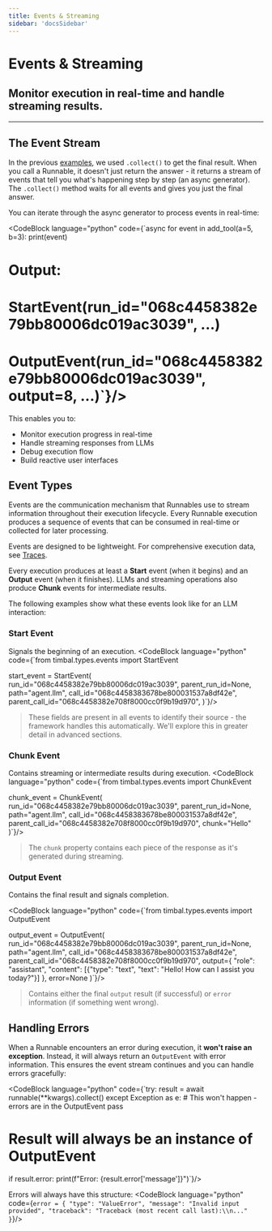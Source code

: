 ```yaml
---
title: Events & Streaming
sidebar: 'docsSidebar'
---
```


# Events & Streaming

<h2 className="subtitle" style={{marginTop: '-17px', fontSize: '1.1rem', fontWeight: 'normal'}}>
Monitor execution in real-time and handle streaming results.
</h2>

---

## The Event Stream

In the previous [examples](./runnables.mdx#parameter-handling-and-basic-execution), we used `.collect()` to get the final result. When you call a Runnable, it doesn't just return the answer - it returns a stream of events that tell you what's happening step by step (an async generator). The `.collect()` method waits for all events and gives you just the final answer.

You can iterate through the async generator to process events in real-time:

<CodeBlock language="python" code={`async for event in add_tool(a=5, b=3):
    print(event)

# Output:
# StartEvent(run_id="068c4458382e79bb80006dc019ac3039", ...)
# OutputEvent(run_id="068c4458382e79bb80006dc019ac3039", output=8, ...)`}/>

This enables you to:
- Monitor execution progress in real-time
- Handle streaming responses from LLMs
- Debug execution flow
- Build reactive user interfaces

## Event Types

Events are the communication mechanism that Runnables use to stream information throughout their execution lifecycle. Every Runnable execution produces a sequence of events that can be consumed in real-time or collected for later processing. 

Events are designed to be lightweight. For comprehensive execution data, see [Traces](./tracing.mdx).

Every execution produces at least a **Start** event (when it begins) and an **Output** event (when it finishes). LLMs and streaming operations also produce **Chunk** events for intermediate results.

The following examples show what these events look like for an LLM interaction:

### Start Event
Signals the beginning of an execution. 
<CodeBlock language="python" code={`from timbal.types.events import StartEvent

start_event = StartEvent(
    run_id="068c4458382e79bb80006dc019ac3039",
    parent_run_id=None, 
    path="agent.llm",
    call_id="068c4458383678be800031537a8df42e",
    parent_call_id="068c4458382e708f8000cc0f9b19d970",
)`}/>

> These fields are present in all events to identify their source - the framework handles this automatically. We'll explore this in greater detail in advanced sections.

### Chunk Event
Contains streaming or intermediate results during execution.
<CodeBlock language="python" code={`from timbal.types.events import ChunkEvent

chunk_event = ChunkEvent(
    run_id="068c4458382e79bb80006dc019ac3039",
    parent_run_id=None,
    path="agent.llm", 
    call_id="068c4458383678be800031537a8df42e",
    parent_call_id="068c4458382e708f8000cc0f9b19d970",
    chunk="Hello"
)`}/>

> The `chunk` property contains each piece of the response as it's generated during streaming.

### Output Event
Contains the final result and signals completion.

<CodeBlock language="python" code={`from timbal.types.events import OutputEvent

output_event = OutputEvent(
    run_id="068c4458382e79bb80006dc019ac3039",
    parent_run_id=None,
    path="agent.llm",
    call_id="068c4458383678be800031537a8df42e",
    parent_call_id="068c4458382e708f8000cc0f9b19d970",
    output={
        "role": "assistant",
        "content": [{"type": "text", "text": "Hello! How can I assist you today?"}]
    },
    error=None
)`}/>

> Contains either the final `output` result (if successful) or `error` information (if something went wrong).

## Handling Errors

When a Runnable encounters an error during execution, it **won't raise an exception**. Instead, it will always return an `OutputEvent` with error information. This ensures the event stream continues and you can handle errors gracefully:

<CodeBlock language="python" code={`try:
    result = await runnable(**kwargs).collect()
except Exception as e:
    # This won't happen - errors are in the OutputEvent
    pass

# Result will always be an instance of OutputEvent
if result.error:
    print(f"Error: {result.error['message']}")`}/>

Errors will always have this structure:
<CodeBlock language="python" code={`error = {
    "type": "ValueError",
    "message": "Invalid input provided",
    "traceback": "Traceback (most recent call last):\\n..."
}`}/>
